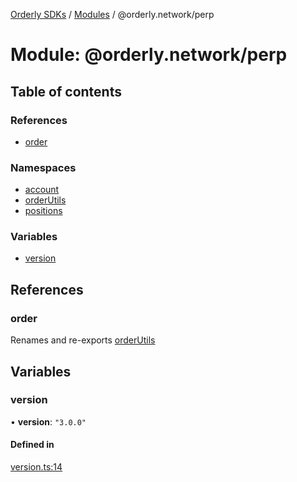 [Orderly SDKs](/sdks/tech-doc/README) / [Modules](/sdks/tech-doc/modules) / @orderly.network/perp

# Module: @orderly.network/perp

## Table of contents

### References

- [order](/sdks/tech-doc/modules/orderly_network_perp#order)

### Namespaces

- [account](/sdks/tech-doc/modules/orderly_network_perp.account)
- [orderUtils](/sdks/tech-doc/modules/orderly_network_perp.orderUtils)
- [positions](/sdks/tech-doc/modules/orderly_network_perp.positions)

### Variables

- [version](/sdks/tech-doc/modules/orderly_network_perp#version)

## References

### order

Renames and re-exports [orderUtils](/sdks/tech-doc/modules/orderly_network_perp.orderUtils)

## Variables

### version

• **version**: ``"3.0.0"``

#### Defined in

[version.ts:14](https://github.com/OrderlyNetwork/js-sdk/blob/bc7eb1a/packages/perp/src/version.ts#L14)
